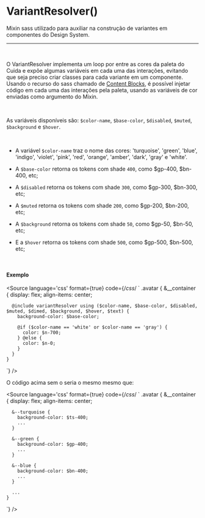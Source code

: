 
<Meta title="Utils/Sass/VariantResolver()"/>

# VariantResolver()

Mixin sass utilizado para auxiliar na construção de variantes em componentes do Design System.

<hr />
<br />

O VariantResolver implementa um loop por entre as cores da paleta do Cuida e expõe algumas variáveis em cada uma
das interações, evitando que seja preciso criar classes para cada variante em um componente. Usando o recurso do sass
chamado de [Content Blocks](https://sass-lang.com/documentation/at-rules/mixin#content-blocks), é possível injetar código
em cada uma das interações pela paleta, usando as variáveis de cor enviadas como argumento do Mixin.

<br />

As variáveis disponíveis são:
``$color-name``, ``$base-color``, ``$disabled``, ``$muted``, ``$background`` e ``$hover``.

<br />

- A variável ``$color-name`` traz o nome das cores: 'turquoise', 'green', 'blue',	'indigo',	'violet',
'pink', 'red', 'orange', 'amber', 'dark', 'gray' e	'white'.

- A ``$base-color`` retorna os tokens com shade `400`, como $gp-400, $bn-400, etc;
- A ``$disabled`` retorna os tokens com shade `300`, como $gp-300, $bn-300, etc;
- A ``$muted`` retorna os tokens com shade `200`, como $gp-200, $bn-200, etc;
- A ``$background`` retorna os tokens com shade `50`, como $gp-50, $bn-50, etc;
- E a ``$hover`` retorna os tokens com shade `500`, como $gp-500, $bn-500, etc;

<br />

#### Exemplo

<Story name="VariantResolver">
</Story>

<Source
	language='css'
	format={true}
	code={/*css*/ `
  .avatar {
    &__container {
      display: flex;
      align-items: center;
 
      @include variantResolver using ($color-name, $base-color, $disabled, $muted, $dimed, $background, $hover, $text) {
        background-color: $base-color;
 
        @if ($color-name == 'white' or $color-name == 'gray') {
          color: $n-700;
        } @else {
          color: $n-0;
        }
      }
    }
`}
/>

O código acima sem o seria o mesmo mesmo que:

<Source
	language='css'
	format={true}
	code={/*css*/ `
  .avatar {
    &__container {
      display: flex;
      align-items: center;
 
      &--turquoise {
        background-color: $ts-400;
        ...
      }
 
      &--green {
        background-color: $gp-400;
        ...
      }
 
      &--blue {
        background-color: $bn-400;
        ...
      }
 
      ...
    }
`}
/>

